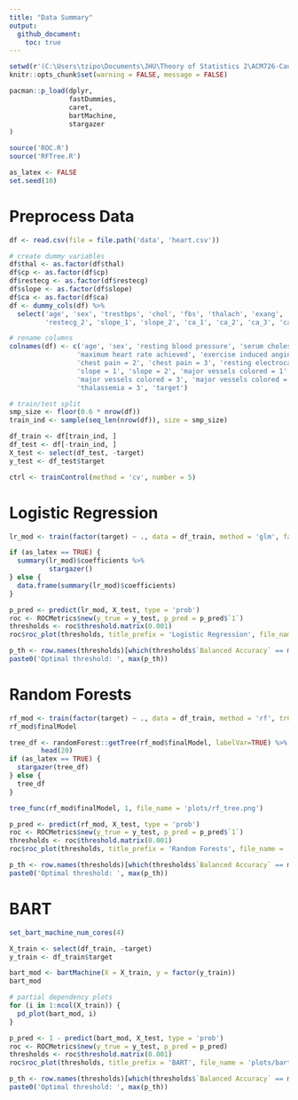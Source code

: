 ```yaml
---
title: "Data Summary"
output:
  github_document:
    toc: true
---
```


```r
setwd(r'(C:\Users\tzipo\Documents\JHU\Theory of Statistics 2\ACM726-CausalInference)')
knitr::opts_chunk$set(warning = FALSE, message = FALSE)
```

```r
pacman::p_load(dplyr,
               fastDummies,
               caret,
               bartMachine,
               stargazer
)

source('ROC.R')
source('RFTree.R')

as_latex <- FALSE
set.seed(10)
```

# Preprocess Data
```r
df <- read.csv(file = file.path('data', 'heart.csv'))

# create dummy variables
df$thal <- as.factor(df$thal)
df$cp <- as.factor(df$cp)
df$restecg <- as.factor(df$restecg)
df$slope <- as.factor(df$slope)
df$ca <- as.factor(df$ca)
df <- dummy_cols(df) %>%
  select('age', 'sex', 'trestbps', 'chol', 'fbs', 'thalach', 'exang', 'oldpeak', 'cp_1', 'cp_2', 'cp_3', 'restecg_1',
         'restecg_2', 'slope_1', 'slope_2', 'ca_1', 'ca_2', 'ca_3', 'ca_4', 'thal_1', 'thal_2', 'thal_3', 'target')

# rename columns
colnames(df) <- c('age', 'sex', 'resting blood pressure', 'serum cholesterol', 'fasting blood sugar > 120 mg/dl',
                 'maximum heart rate achieved', 'exercise induced angina', 'oldpeak', 'chest pain = 1',
                 'chest pain = 2', 'chest pain = 3', 'resting electrocardiograph = 1', 'resting electrocardiograph = 2',
                 'slope = 1', 'slope = 2', 'major vessels colored = 1', 'major vessels colored = 2',
                 'major vessels colored = 3', 'major vessels colored = 4', 'thalassemia = 1', 'thalassemia = 2',
                 'thalassemia = 3', 'target')

# train/test split
smp_size <- floor(0.6 * nrow(df))
train_ind <- sample(seq_len(nrow(df)), size = smp_size)

df_train <- df[train_ind, ]
df_test <- df[-train_ind, ]
X_test <- select(df_test, -target)
y_test <- df_test$target

ctrl <- trainControl(method = 'cv', number = 5)
```

# Logistic Regression
```r
lr_mod <- train(factor(target) ~ ., data = df_train, method = 'glm', family = binomial(link = "logit"), trControl = ctrl)

if (as_latex == TRUE) {
  summary(lr_mod)$coefficients %>%
          stargazer()
} else {
  data.frame(summary(lr_mod)$coefficients)
}
```

```r
p_pred <- predict(lr_mod, X_test, type = 'prob')
roc <- ROCMetrics$new(y_true = y_test, p_pred = p_pred$`1`)
thresholds <- roc$threshold.matrix(0.001)
roc$roc_plot(thresholds, title_prefix = 'Logistic Regression', file_name = 'plots/lr_roc.png')

p_th <- row.names(thresholds)[which(thresholds$`Balanced Accuracy` == max(thresholds$`Balanced Accuracy`))]
paste0('Optimal threshold: ', max(p_th))
```

# Random Forests
```r
rf_mod <- train(factor(target) ~ ., data = df_train, method = 'rf', trControl = ctrl)
rf_mod$finalModel

tree_df <- randomForest::getTree(rf_mod$finalModel, labelVar=TRUE) %>%
        head(20)
if (as_latex == TRUE) {
  stargazer(tree_df)
} else {
  tree_df
}

tree_func(rf_mod$finalModel, 1, file_name = 'plots/rf_tree.png')
```

```r
p_pred <- predict(rf_mod, X_test, type = 'prob')
roc <- ROCMetrics$new(y_true = y_test, p_pred = p_pred$`1`)
thresholds <- roc$threshold.matrix(0.001)
roc$roc_plot(thresholds, title_prefix = 'Random Forests', file_name = 'plots/rf_roc.png')

p_th <- row.names(thresholds)[which(thresholds$`Balanced Accuracy` == max(thresholds$`Balanced Accuracy`))]
paste0('Optimal threshold: ', max(p_th))
```

# BART
```r
set_bart_machine_num_cores(4)

X_train <- select(df_train, -target)
y_train <- df_train$target

bart_mod <- bartMachine(X = X_train, y = factor(y_train))
bart_mod

# partial dependency plots
for (i in 1:ncol(X_train)) {
  pd_plot(bart_mod, i)
}
```

```r
p_pred <- 1 - predict(bart_mod, X_test, type = 'prob')
roc <- ROCMetrics$new(y_true = y_test, p_pred = p_pred)
thresholds <- roc$threshold.matrix(0.001)
roc$roc_plot(thresholds, title_prefix = 'BART', file_name = 'plots/bart_roc.png')

p_th <- row.names(thresholds)[which(thresholds$`Balanced Accuracy` == max(thresholds$`Balanced Accuracy`))]
paste0('Optimal threshold: ', max(p_th))
```
